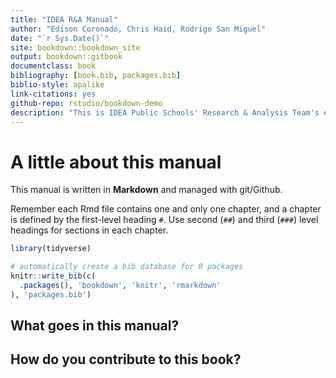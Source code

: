 ```yaml
--- 
title: "IDEA R&A Manual"
author: "Edison Coronado, Chris Haid, Rodrigo San Miguel"
date: "`r Sys.Date()`"
site: bookdown::bookdown_site
output: bookdown::gitbook
documentclass: book
bibliography: [book.bib, packages.bib]
biblio-style: apalike
link-citations: yes
github-repo: rstudio/bookdown-demo
description: "This is IDEA Public Schools' Research & Analysis Team's ever evolving encyclopedia of resources and best practices."
---
```


# A little about this manual {#about}

This manual is written in **Markdown** and managed with git/Github. 

Remember each Rmd file contains one and only one chapter, and a chapter is defined by the first-level heading `#`.  Use second (`##`) and third (`###`) level headings for sections in each chapter. 




```r
library(tidyverse)

# automatically create a bib database for R packages
knitr::write_bib(c(
  .packages(), 'bookdown', 'knitr', 'rmarkdown'
), 'packages.bib')
```


## What goes in this manual?

## How do you contribute to this book?



